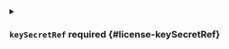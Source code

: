 

<PartialKey />



<details className="config-field" data-expandable="true">
<summary>

### `keySecretRef` <span className="config-field-required" data-required="false">required</span> <span className="config-field-type"></span> <span className="config-field-default"></span> <span className="config-field-enum"></span> {#license-keySecretRef}



</summary>

<PartialKeysecretrefreference />


</details>
